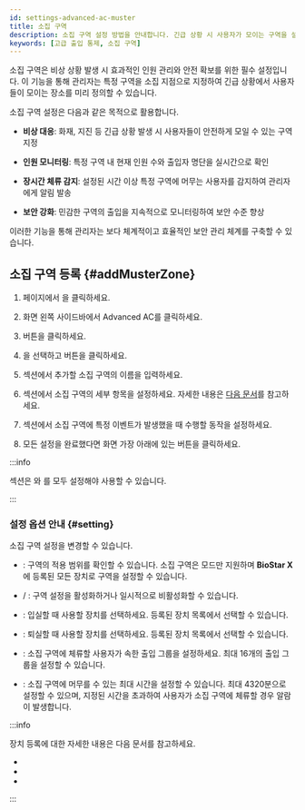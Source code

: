 ```yaml
---
id: settings-advanced-ac-muster
title: 소집 구역
description: 소집 구역 설정 방법을 안내합니다. 긴급 상황 시 사용자가 모이는 구역을 설정하고 특정 구역 내 인원을 모니터링합니다.
keywords: [고급 출입 통제, 소집 구역]
---
```


소집 구역은 비상 상황 발생 시 효과적인 인원 관리와 안전 확보를 위한 필수 설정입니다. 이 기능을 통해 관리자는 특정 구역을 소집 지점으로 지정하여 긴급 상황에서 사용자들이 모이는 장소를 미리 정의할 수 있습니다.

소집 구역 설정은 다음과 같은 목적으로 활용합니다.

- **비상 대응**: 화재, 지진 등 긴급 상황 발생 시 사용자들이 안전하게 모일 수 있는 구역 지정

- **인원 모니터링**: 특정 구역 내 현재 인원 수와 출입자 명단을 실시간으로 확인

- **장시간 체류 감지**: 설정된 시간 이상 특정 구역에 머무는 사용자를 감지하여 관리자에게 알림 발송

- **보안 강화**: 민감한 구역의 출입을 지속적으로 모니터링하여 보안 수준 향상

이러한 기능을 통해 관리자는 보다 체계적이고 효율적인 보안 관리 체계를 구축할 수 있습니다.


## 소집 구역 등록 {#addMusterZone}

1. <Cmd sid='shell.header.launcher' /> 페이지에서 <Cmd sid='shell.header.setting' />을 클릭하세요.

1. 화면 왼쪽 사이드바에서 <Cmd>Advanced AC</Cmd>를 클릭하세요.

1. <Cmd sid='button.func.addZone' product='2' /> 버튼을 클릭하세요.

1. <Cmd sid='zone.muster' product='2' />을 선택하고 <Cmd sid='button.apply' product='2' /> 버튼을 클릭하세요.

1. <Cmd sid='common.info' product='2' /> 섹션에서 추가할 소집 구역의 이름을 입력하세요.

1. <Cmd sid='common.setting' product='2' /> 섹션에서 소집 구역의 세부 항목을 설정하세요. 자세한 내용은 [다음 문서](#setting)를 참고하세요.

1. <Cmd sid='common.alarm' product='2' /> 섹션에서 소집 구역에 특정 이벤트가 발생했을 때 수행할 동작을 설정하세요.

1. 모든 설정을 완료했다면 화면 가장 아래에 있는 <Cmd sid='button.apply' product='2' /> 버튼을 클릭하세요.

:::info

<Cmd sid='common.alarm' product='2' /> 섹션은 <Cmd sid='zone.entryDevices' product='2' />와 <Cmd sid='zone.exitDevices' product='2' />를 모두 설정해야 사용할 수 있습니다.

:::


### 설정 옵션 안내 {#setting}

소집 구역 설정을 변경할 수 있습니다.

* <Cmd sid='zone.globalZone' product='2' />: 구역의 적용 범위를 확인할 수 있습니다. 소집 구역은 <Cmd sid='zone.globalZone.global' product='2' /> 모드만 지원하며 **BioStar X**에 등록된 모든 장치로 구역을 설정할 수 있습니다.

* <Cmd sid='zone.pause.activated' product='2' /> / <Cmd sid='zone.pause.deactivate' product='2' />: 구역 설정을 활성화하거나 일시적으로 비활성화할 수 있습니다.

* <Cmd sid='zone.entryDevices' product='2' />: 입실할 때 사용할 장치를 선택하세요. 등록된 장치 목록에서 선택할 수 있습니다.

* <Cmd sid='zone.exitDevices' product='2' />: 퇴실할 때 사용할 장치를 선택하세요. 등록된 장치 목록에서 선택할 수 있습니다.

* <Cmd sid='zone.muster.accessGroup' product='2' />: 소집 구역에 체류할 사용자가 속한 출입 그룹을 설정하세요. 최대 16개의 출입 그룹을 설정할 수 있습니다.

* <Cmd sid='zone.muster.timeLimit' product='2' />: 소집 구역에 머무를 수 있는 최대 시간을 설정할 수 있습니다. 최대 4320분으로 설정할 수 있으며, 지정된 시간을 초과하여 사용자가 소집 구역에 체류할 경우 알람이 발생합니다.

:::info

장치 등록에 대한 자세한 내용은 다음 문서를 참고하세요.

* <DocLink docId='platform/biostar_x/settings-adding-devices' />

* <DocLink docId='platform/biostar_x/settings-adding-wiegand' />

* <DocLink docId='platform/biostar_x/settings-adding-slave-device' />

:::